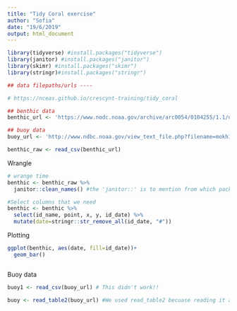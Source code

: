 ```yaml
---
title: "Tidy Coral exercise"
author: "Sofia"
date: "19/6/2019"
output: html_document
---
```


```r
library(tidyverse) #install.packages("tidyverse")
library(janitor) #install.packages("janitor")
library(skimr) #install.packages("skimr")
library(stringr)#install.packages("stringr")

## data filepaths/urls ----

# https://nceas.github.io/crescynt-training/tidy_coral

## benthic data
benthic_url <- 'https://www.nodc.noaa.gov/archive/arc0054/0104255/1.1/data/0-data/cd08/100308OaAla03m.CSV'

## buoy data
buoy_url <- 'http://www.ndbc.noaa.gov/view_text_file.php?filename=mokh1h2010.txt.gz&dir=data/historical/stdmet/'

```

```r

benthic_raw <- read_csv(benthic_url)
```

Wrangle
```r
# wrange time
benthic <- benthic_raw %>% 
  janitor::clean_names() #the 'janitor::' is to mention from which package I'm taking this fuction, as it's not familiar to me.. <<<< THIS MAKE ALL THE COLUMN NAMES TIDY!!!

#Select columns that we need
benthic <- benthic %>% 
  select(id_name, point, x, y, id_date) %>% 
  mutate(date=stringr::str_remove_all(id_date, "#"))
```

Plotting
```r

ggplot(benthic, aes(date, fill=id_date))+
  geom_bar()



```

Buoy data
```r
buoy1 <- read_csv(buoy_url) # This didn't work!!

buoy <- read_table2(buoy_url) #We used read_table2 becuase reading it as csv wasn't working properly as it showed all the information in one variable

```


